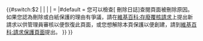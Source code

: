{{#switch:$2
|{{pp-jupe}}
|{{pp-create}}
|{{pp-salt}}
|{{pp-create}} = {{pp-create}}
|#default = {{fmbox
 |type  = editnotice
 |id    = mw-titleprotected
 |image = [[File:Create-protection-shackle.svg|128px]]
 |text  = '''本頁面被白紙保護以防止創建'''。{{#if:$2|理由是：'''$2'''。}}您可以檢查[{{fullurl:Special:Log|type=delete&page={{FULLPAGENAMEE}}}} 刪除日誌]查閱頁面被刪除原因。
如果您認為刪除或白紙保護的理由有爭議，請在[[維基百科:存廢覆核請求|維基百科:存廢覆核請求]]上提出新請求以供管理員審核以便恢復此頁面，或您想解除本頁保護以便創建，請到[[維基百科:請求保護頁面|維基百科:請求保護頁面]]提出。
}}
}}